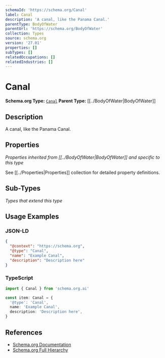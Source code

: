 ```yaml
---
schemaId: 'https://schema.org/Canal'
label: Canal
description: 'A canal, like the Panama Canal.'
parentType: BodyOfWater
parentUrl: 'https://schema.org/BodyOfWater'
collection: Types
source: schema.org
version: '27.01'
properties: []
subTypes: []
relatedOccupations: []
relatedIndustries: []
---
```

# Canal

**Schema.org Type:** [`Canal`](https://schema.org/Canal)
**Parent Type:** [[../BodyOfWater|BodyOfWater]]

## Description

A canal, like the Panama Canal.

## Properties

*Properties inherited from [[../BodyOfWater|BodyOfWater]] and specific to this type*

See [[../Properties|Properties]] collection for detailed property definitions.

## Sub-Types

*Types that extend this type*

## Usage Examples

### JSON-LD

```json
{
  "@context": "https://schema.org",
  "@type": "Canal",
  "name": "Example Canal",
  "description": "Description here"
}
```

### TypeScript

```typescript
import { Canal } from 'schema.org.ai'

const item: Canal = {
  '@type': 'Canal',
  name: 'Example Canal',
  description: 'Description here',
}
```

## References

- [Schema.org Documentation](https://schema.org/Canal)
- [Schema.org Full Hierarchy](https://schema.org/docs/full.html)
